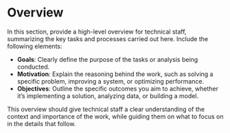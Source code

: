 # Overview

In this section, provide a high-level overview for technical staff, summarizing the key tasks and processes carried out here. Include the following elements:

- **Goals**: Clearly define the purpose of the tasks or analysis being conducted.
- **Motivation**: Explain the reasoning behind the work, such as solving a specific problem, improving a system, or optimizing performance.
- **Objectives**: Outline the specific outcomes you aim to achieve, whether it's implementing a solution, analyzing data, or building a model.

This overview should give technical staff a clear understanding of the context and importance of the work, while guiding them on what to focus on in the details that follow.



